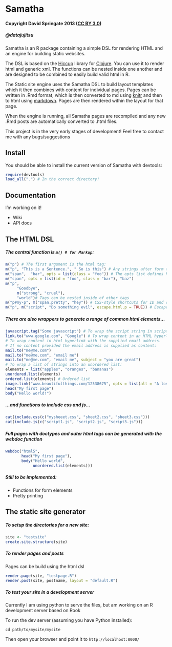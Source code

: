 Samatha
=======

#### Copyright David Springate 2013 ([CC BY 3.0](creativecommons.org/licenses/by/3.0))
##### @datajujitsu

Samatha is an R package containing a simple DSL for rendering HTML and an engine for building static websites. 

The DSL is based on the [Hiccup](http://github.com/weavejester/hiccup) library for [Clojure](clojure.org).  You can use it to render html and generic xml.  The functions can be nested inside one another and are designed to be combined to easily build valid html in R.

The Static site engine uses the Samatha DSL to build layout templates which it then combines with content for individual pages.  Pages can be written in .Rmd format, which is then converted to md using [knitr]() and then to html using [markdown](). Pages are then rendered within the layout for that page. 

When the engine is running, all Samatha pages are recompiled and any new .Rmd posts are automatically converted to .html files.


This project is in the very early stages of development! Feel free to contact me with any bugs/suggestions

## Install

You should be able to install the current version of Samatha with devtools:

```r
require(devtools)
load_all(".") # In the correct directory!
```

## Documentation

I'm working on it!

* Wiki
* API docs

## The HTML DSL

##### The central function is `m() # for Markup`:

```r
m("p") # The first argument is the html tag:
m("p", "This is a Sentence.", " So is this") # Any strings after form the content of the tag:
m("span",  "bar", opts = list(class = "foo")) # The opts list defines html tag attributes
m("span", opts = list(id = "foo", class = "bar"), "baz") 
m("p", 
     "Goodbye", 
     m("strong", "cruel"), 
     "world")# Tags can be nested inside of other tags
m("p#my-p", m("span.pretty", "hey")) # CSS-style shortcuts for ID and class
m("p", m("script", "Do something evil", escape.html.p = TRUE)) # Escape a tag using escape.html.p = TRUE
```

##### There are also wrappers to generate a range of common html elements...

```r
javascript.tag("Some javascript") # To wrap the script string in script tags and a CDATA section
link.to("www.google.com", "Google") # To wrap content in an HTML hyperlink with the supplied URL
# To wrap content in html hyperlink with the supplied email address.  
# If no content provided the email address is supplied as content:
mail.to("me@me.com")
mail.to("me@me.com", "email me")
mail.to("me@me.com", "email me", subject = "you are great")
# To wrap a list of strings into an unordered list:
elements = list("apples", "oranges", "bananas")
unordered.list(elements)
ordered.list(elements) # Ordered list
image.link("www.beautifulthings.com/12538675", opts = list(alt = "A lovely picture of something")) # link to an image
head("My first page")
body("Hello world!")
```

##### ...and functions to include css and js...

```r
cat(include.css(c("mysheeet.css", "sheet2.css", "sheet3.css")))
cat(include.js(c("script1.js", "script2.js", "script3.js")))
```

##### Full pages with doctypes and outer html tags can be generated with the webdoc function

```r
webdoc("html5",
       head("My first page"),
       body("Hello world",
            unordered.list(elements)))
```


##### Still to be implemented:

* Functions for form elements
* Pretty printing

## The static site generator

##### To setup the directories for a new site:

```r
site <- "testsite"
create.site.structure(site)
```

##### To render pages and posts

Pages can be build using the html dsl
```r
render.page(site, "testpage.R")
render.post(site, postname, layout = "default.R")
```

##### To test your site in a development server

Currently I am using python to serve the files, but am working on an R development server based on Rook

To run the dev server (assuming you have Python installed):

```
cd path/to/mysite/mysite

```
Then open your browser and point it to `http://localhost:8000/`


